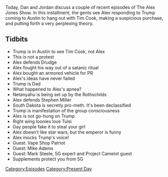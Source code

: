 {{DEFAULTSORT:
    #_EPISODE_0372:November 20-21, 2019
}}{{Episode
    | title             = November 20-21, 2019
    | caption           = [https://knowledgefight.libsyn.com/knowledge-fight-november-20-21-2019 Listen to this episode on Libsyn]
    | episodeNumber     = 372
    | length            = 01:15:58
    | airDate           = November 22, 2019
    | coverageStartDate = November 20, 2019
    | coverageEndDate   = November 21, 2019
    | episodeType       = [[:Category:Present Day|Present Day]]
    | appearance        = [[Tim Cook]], [[Matt Drudge]], [[Benjamin Netanyahu]], [[Stephen Miller]], [[Tulsi Gabbard]]
    | oocDrop           = Pointless Rob Dew factoid
    | previousEpisode   = [[371: Canonical Space Weirdness]]
    | nextEpisode       = [[373: April 24, 2013]]
}}

{{Stub}}

Today, Dan and Jordan discuss a couple of recent episodes of The Alex Jones Show. In this installment, the gents see Alex responding to Trump coming to Austin to hang out with Tim Cook, making a suspicious purchase, and putting forth a very perplexing theory.

==Tidbits==

*Trump is in Austin to see Tim Cook, not Alex
*This is not a protest
*Alex defends Drudge
*Alex fought his way out of a satanic ritual
*Alex bought an armored vehicle for PR
*Alex's ideas have never failed
*Trump is Dad
*What happened to Alex's apnea?
*Netanyahu is being set up by the Rothschilds
*Alex defends Stephen Miller
*South Dakota is secretly pro-meth. It's been declassified
*Trump is manifestation of the group consciousness
*Alex is not go-hung on Trump
*Right wing loonies love Tulsi
*Gay people fake it to steal your girl
*Alex doesn't like star wars, but the emperor is funny
*Alex mocks Trump's voice!
*Guest: Vape Shop Patriot
*Guest: Mike Adams
*Guest: Mark Steele, 5G expert and Project Camelot guest
*Supplements protect you from 5G

[[Category:Episodes]]
[[Category:Present Day]]